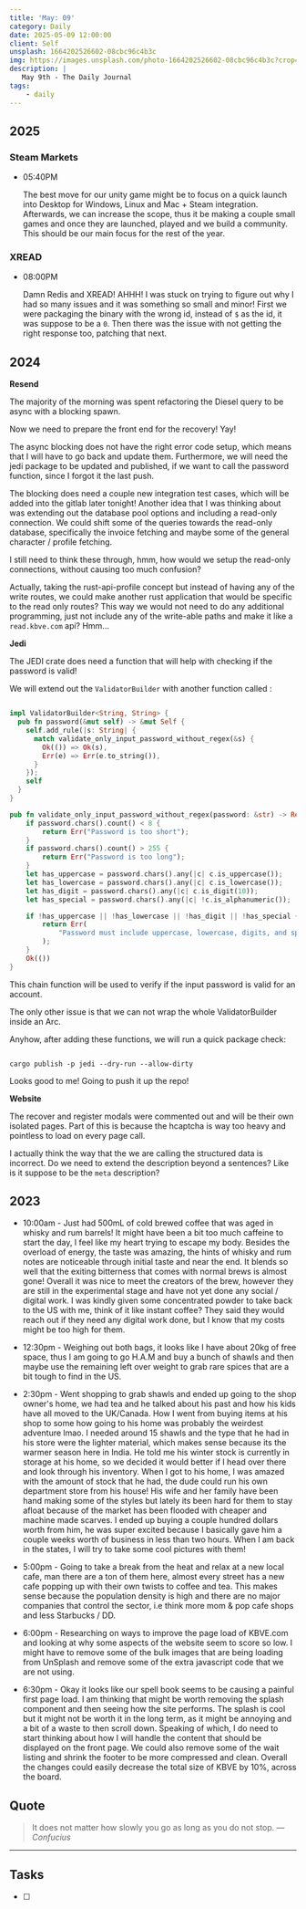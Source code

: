 ```yaml
---
title: 'May: 09'
category: Daily
date: 2025-05-09 12:00:00
client: Self
unsplash: 1664202526602-08cbc96c4b3c
img: https://images.unsplash.com/photo-1664202526602-08cbc96c4b3c?crop=entropy&cs=srgb&fm=jpg&ixid=MnwzNjM5Nzd8MHwxfHJhbmRvbXx8fHx8fHx8fDE2ODE3NDg2ODY&ixlib=rb-4.0.3&q=85
description: |
   May 9th - The Daily Journal
tags:
    - daily
---
```



## 2025

### Steam Markets

-   05:40PM

    The best move for our unity game might be to focus on a quick launch into Desktop for Windows, Linux and Mac + Steam integration.
    Afterwards, we can increase the scope, thus it be making a couple small games and once they are launched, played and we build a community.
    This should be our main focus for the rest of the year.

### XREAD

-   08:00PM

    Damn Redis and XREAD! AHHH!
    I was stuck on trying to figure out why I had so many issues and it was something so small and minor!
    First we were packaging the binary with the wrong id, instead of `$` as the id, it was suppose to be a `0`.
    Then there was the issue with not getting the right response too, patching that next.

## 2024

**Resend**

The majority of the morning was spent refactoring the Diesel query to be async with a blocking spawn.

Now we need to prepare the front end for the recovery! Yay!

The async blocking does not have the right error code setup, which means that I will have to go back and update them.
Furthermore, we will need the jedi package to be updated and published, if we want to call the password function, since I forgot it the last push.

The blocking does need a couple new integration test cases, which will be added into the gitlab later tonight!
Another idea that I was thinking about was extending out the database pool options and including a read-only connection.
We could shift some of the queries towards the read-only database, specifically the invoice fetching and maybe some of the general character / profile fetching.

I still need to think these through, hmm, how would we setup the read-only connections, without causing too much confusion?

Actually, taking the rust-api-profile concept but instead of having any of the write routes, we could make another rust application that would be specific to the read only routes?
This way we would not need to do any additional programming, just not include any of the write-able paths and make it like a `read.kbve.com` api? Hmm...

**Jedi**

The JEDI crate does need a function that will help with checking if the password is valid!

We will extend out the `ValidatorBuilder` with another function called :

```rust

impl ValidatorBuilder<String, String> {
  pub fn password(&mut self) -> &mut Self {
    self.add_rule(|s: String| {
      match validate_only_input_password_without_regex(&s) {
        Ok(()) => Ok(s),
        Err(e) => Err(e.to_string()),
      }
    });
    self
  }
}

pub fn validate_only_input_password_without_regex(password: &str) -> Result<(), &'static str> {
    if password.chars().count() < 8 {
        return Err("Password is too short");
    }
    if password.chars().count() > 255 {
        return Err("Password is too long");
    }
    let has_uppercase = password.chars().any(|c| c.is_uppercase());
    let has_lowercase = password.chars().any(|c| c.is_lowercase());
    let has_digit = password.chars().any(|c| c.is_digit(10));
    let has_special = password.chars().any(|c| !c.is_alphanumeric());

    if !has_uppercase || !has_lowercase || !has_digit || !has_special {
        return Err(
            "Password must include uppercase, lowercase, digits, and special characters"
        );
    }
    Ok(())
}


```

This chain function will be used to verify if the input password is valid for an account. 

The only other issue is that we can not wrap the whole ValidatorBuilder inside an Arc.

Anyhow, after adding these functions, we will run a quick package check:


```shell

cargo publish -p jedi --dry-run --allow-dirty

```

Looks good to me! Going to push it up the repo!


**Website**

The recover and register modals were commented out and will be their own isolated pages.
Part of this is because the hcaptcha is way too heavy and pointless to load on every page call.

I actually think the way that the we are calling the structured data is incorrect.
Do we need to extend the description beyond a sentences? Like is it suppose to be the `meta` description? 

## 2023

- 10:00am - Just had 500mL of cold brewed coffee that was aged in whisky and rum barrels! It might have been a bit too much caffeine to start the day, I feel like my heart trying to escape my body. Besides the overload of energy, the taste was amazing, the hints of whisky and rum notes are noticeable through initial taste and near the end. It blends so well that the exiting bitterness that comes with normal brews is almost gone! Overall it was nice to meet the creators of the brew, however they are still in the experimental stage and have not yet done any social / digital work. I was kindly given some concentrated powder to take back to the US with me, think of it like instant coffee? They said they would reach out if they need any digital work done, but I know that my costs might be too high for them.   

- 12:30pm - Weighing out both bags, it looks like I have about 20kg of free space, thus I am going to go H.A.M and buy a bunch of shawls and then maybe use the remaining left over weight to grab rare spices that are a bit tough to find in the US.

- 2:30pm - Went shopping to grab shawls and ended up going to the shop owner's home, we had tea and he talked about his past and how his kids have all moved to the UK/Canada. How I went from buying items at his shop to some how going to his home was probably the weirdest adventure lmao. I needed around 15 shawls and the type that he had in his store were the lighter material, which makes sense because its the warmer season here in India. He told me his winter stock is currently in storage at his home, so we decided it would better if I head over there and look through his inventory. When I got to his home, I was amazed with the amount of stock that he had, the dude could run his own department store from his house! His wife and her family have been hand making some of the styles but lately its been hard for them to stay afloat because of the market has been flooded with cheaper and machine made scarves. I ended up buying a couple hundred dollars worth from him, he was super excited because I basically gave him a couple weeks worth of business in less than two hours. When I am back in the states, I will try to take some cool pictures with them!

- 5:00pm - Going to take a break from the heat and relax at a new local cafe, man there are a ton of them here, almost every street has a new cafe popping up with their own twists to coffee and tea. This makes sense because the population density is high and there are no major companies that control the sector, i.e think more mom & pop cafe shops and less Starbucks / DD.

- 6:00pm - Researching on ways to improve the page load of KBVE.com and looking at why some aspects of the website seem to score so low. I might have to remove some of the bulk images that are being loading from UnSplash and remove some of the extra javascript code that we are not using. 

- 6:30pm - Okay it looks like our spell book seems to be causing a painful first page load. I am thinking that might be worth removing the splash component and then seeing how the site performs. The splash is cool but it might not be worth it in the long term, as it might be annoying and a bit of a waste to then scroll down. Speaking of which, I do need to start thinking about how I will handle the content that should be displayed on the front page. We could also remove some of the wait listing and shrink the footer to be more compressed and clean. Overall the changes could easily decrease the total size of KBVE by 10%, across the board.

## Quote

> It does not matter how slowly you go as long as you do not stop.
> — <cite>Confucius</cite>

---

## Tasks

- [ ]